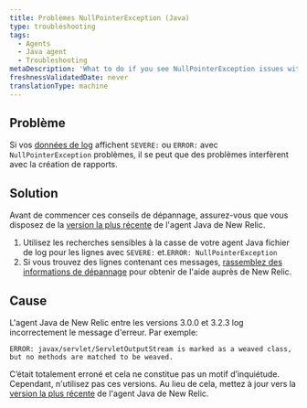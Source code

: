 ```yaml
---
title: Problèmes NullPointerException (Java)
type: troubleshooting
tags:
  - Agents
  - Java agent
  - Troubleshooting
metaDescription: 'What to do if you see NullPointerException issues with SEVERE: or ERROR: in your New Relic Java agent''s log files.'
freshnessValidatedDate: never
translationType: machine
---
```


## Problème

Si vos [données de log](/docs/agents/java-agent/troubleshooting/no-log-file-java) affichent `SEVERE:` ou `ERROR:` avec `NullPointerException` problèmes, il se peut que des problèmes interfèrent avec la création de rapports.

## Solution

Avant de commencer ces conseils de dépannage, assurez-vous que vous disposez de la [version la plus récente](/docs/agents/java-agent/installation/upgrade-java-agent) de l&apos;agent Java de New Relic.

1. Utilisez les recherches sensibles à la casse de votre agent Java fichier de log pour les lignes avec `SEVERE:` et.`ERROR: NullPointerException`
2. Si vous trouvez des lignes contenant ces messages, [rassemblez des informations de dépannage](/docs/agents/java-agent/troubleshooting/providing-troubleshooting-information-java) pour obtenir de l&apos;aide auprès de New Relic.

## Cause

L&apos;agent Java de New Relic entre les versions 3.0.0 et 3.2.3 log incorrectement le message d&apos;erreur. Par exemple:

```
ERROR: javax/servlet/ServletOutputStream is marked as a weaved class, but no methods are matched to be weaved.
```

C’était totalement erroné et cela ne constitue pas un motif d’inquiétude. Cependant, n&apos;utilisez pas ces versions. Au lieu de cela, mettez à jour vers la [version la plus récente](/docs/agents/java-agent/installation/upgrade-java-agent) de l&apos;agent Java de New Relic.